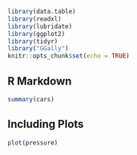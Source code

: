 ```r
library(data.table)
library(readxl)
library(lubridate)
library(ggplot2)
library(tidyr)
library("GGally") 
knitr::opts_chunk$set(echo = TRUE)
```

## R Markdown



```r
summary(cars)
```

## Including Plots



```r
plot(pressure)
```

